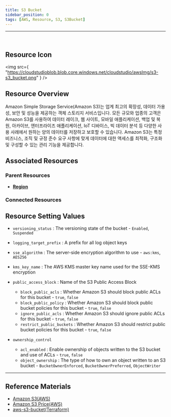 ```yaml
---
title: S3 Bucket
sidebar_position: 0
tags: [AWS, Resource, S3, S3Bucket]
---
```


<hr />
<br />

## Resource Icon

<img
    src={
        "https://cloudstudioblob.blob.core.windows.net/cloudstudio/awsImg/s3-s3_bucket.png"
    }
/>

## Resource Overview

Amazon Simple Storage Service(Amazon S3)는 업계 최고의 확장성, 데이터 가용성, 보안 및 성능을 제공하는 객체 스토리지 서비스입니다. 모든 규모와 업종의 고객은 Amazon S3를 사용하여 데이터 레이크, 웹 사이트, 모바일 애플리케이션, 백업 및 복원, 아카이브, 엔터프라이즈 애플리케이션, IoT 디바이스, 빅 데이터 분석 등 다양한 사용 사례에서 원하는 양의 데이터를 저장하고 보호할 수 있습니다. Amazon S3는 특정 비즈니스, 조직 및 규정 준수 요구 사항에 맞게 데이터에 대한 액세스를 최적화, 구조화 및 구성할 수 있는 관리 기능을 제공합니다.

## Associated Resources

### Parent Resources

-   [**Region**](https://docs.cstudio.app/docs/resource/aws/Base/Region)

### Connected Resources

## Resource Setting Values

-   `versioning_status` : The versioning state of the bucket - `Enabled`, `Suspended`
-   `logging_target_prefix` : A prefix for all log object keys
-   `sse_algorithm` : The server-side encryption algorithm to use - `aws:kms`, `AES256`
-   `kms_key_name` : The AWS KMS master key name used for the SSE-KMS encryption
-   `public_access_block` : Name of the S3 Public Access Block

    -   `block_public_acls` : Whether Amazon S3 should block public ACLs for this bucket - `true`, `false`
    -   `block_public_policy` : Whether Amazon S3 should block public bucket policies for this bucket - `true`, `false`
    -   `ignore_public_acls` : Whether Amazon S3 should ignore public ACLs for this bucket - `true`, `false`
    -   `restrict_public_buckets` : Whether Amazon S3 should restrict public bucket policies for this bucket - `true`, `false`

-   `ownership_control`
    -   `acl_enabled` : Enable ownership of objects written to the S3 bucket and use of ACLs - `true`, `false`
    -   `object_ownership` : The type of how to own an object written to an S3 bucket - `BucketOwnerEnforced`, `BucketOwnerPreferred`, `ObjectWriter`

---

## Reference Materials

-   [Amazon S3(AWS)](https://docs.aws.amazon.com/ko_kr/AmazonS3/latest/userguide/Welcome.html)
-   [Amazon S3 Price(AWS)](https://aws.amazon.com/ko/s3/pricing/?nc2=type_a)
-   [aws-s3-bucket(Terraform)](https://registry.terraform.io/modules/terraform-aws-modules/s3-bucket/aws/latest)
